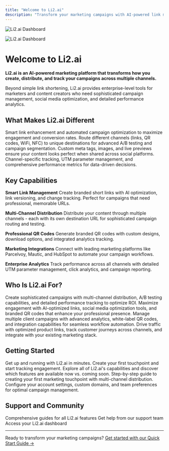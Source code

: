 ```yaml
---
title: "Welcome to Li2.ai"
description: "Transform your marketing campaigns with AI-powered link management, multi-channel distribution, and advanced analytics."
---
```


<img
  className="block dark:hidden"
  src="/images/hero-light.png"
  alt="Li2.ai Dashboard"
/>

<img
  className="hidden dark:block"
  src="/images/hero-dark.png"
  alt="Li2.ai Dashboard"
/>

# Welcome to Li2.ai

**Li2.ai is an AI-powered marketing platform that transforms how you create, distribute, and track your campaigns across multiple channels.**

Beyond simple link shortening, Li2.ai provides enterprise-level tools for marketers and content creators who need sophisticated campaign management, social media optimization, and detailed performance analytics.

## What Makes Li2.ai Different

<CardGroup cols={2}>
  <Card title="AI-Powered Optimization" icon="brain" color="#7C3AED">
    Smart link enhancement and automated campaign optimization to maximize engagement and conversion rates.
  </Card>
  <Card title="Multi-Channel Routing" icon="route" color="#A855F7">
    Route different channels (links, QR codes, WiFi, NFC) to unique destinations for advanced A/B testing and campaign segmentation.
  </Card>
  <Card title="Social Media Optimization" icon="share-nodes" color="#7C3AED">
    Custom meta tags, images, and live previews ensure your content looks perfect when shared across social platforms.
  </Card>
  <Card title="Advanced Analytics" icon="chart-line" color="#A855F7">
    Channel-specific tracking, UTM parameter management, and comprehensive performance metrics for data-driven decisions.
  </Card>
</CardGroup>

## Key Capabilities

**Smart Link Management** Create branded short links with AI optimization, link versioning, and change tracking. Perfect for campaigns that need professional, memorable URLs.

**Multi-Channel Distribution** Distribute your content through multiple channels - each with its own destination URL for sophisticated campaign routing and testing.

**Professional QR Codes** Generate branded QR codes with custom designs, download options, and integrated analytics tracking.

**Marketing Integrations** Connect with leading marketing platforms like Parcelvoy, Mautic, and HubSpot to automate your campaign workflows.

**Enterprise Analytics** Track performance across all channels with detailed UTM parameter management, click analytics, and campaign reporting.

## Who Is Li2.ai For?

<Accordion title="Marketing Teams">
  Create sophisticated campaigns with multi-channel distribution, A/B testing capabilities, and detailed performance tracking to optimize ROI.
</Accordion>

<Accordion title="Content Creators">
  Maximize engagement with AI-optimized links, social media optimization tools, and branded QR codes that enhance your professional presence.
</Accordion>

<Accordion title="Digital Agencies">
  Manage multiple client campaigns with advanced analytics, white-label QR codes, and integration capabilities for seamless workflow automation.
</Accordion>

<Accordion title="E-commerce Teams">
  Drive traffic with optimized product links, track customer journeys across channels, and integrate with your existing marketing stack.
</Accordion>

## Getting Started

<CardGroup cols={2}>
  <Card title="Quick Start Guide" icon="rocket" href="/quickstart">
    Get up and running with Li2.ai in minutes. Create your first touchpoint and start tracking engagement.
  </Card>
  <Card title="Features Overview" icon="grid-3x3" href="/features-overview">
    Explore all of Li2.ai's capabilities and discover which features are available now vs. coming soon.
  </Card>
  <Card title="Create Your First Touchpoint" icon="plus" href="/first-touchpoint">
    Step-by-step guide to creating your first marketing touchpoint with multi-channel distribution.
  </Card>
  <Card title="Account Setup" icon="user-gear" href="/account-setup">
    Configure your account settings, custom domains, and team preferences for optimal campaign management.
  </Card>
</CardGroup>

## Support and Community

<CardGroup cols={3}>
  <Card title="Documentation" icon="book-open" href="/quickstart">
    Comprehensive guides for all Li2.ai features
  </Card>
  <Card title="Support" icon="life-ring" href="mailto:support@li2.ai">
    Get help from our support team
  </Card>
  <Card title="Dashboard" icon="gauge" href="https://app.li2.ai">
    Access your Li2.ai dashboard
  </Card>
</CardGroup>

---

Ready to transform your marketing campaigns? [Get started with our Quick Start Guide →](/quickstart)